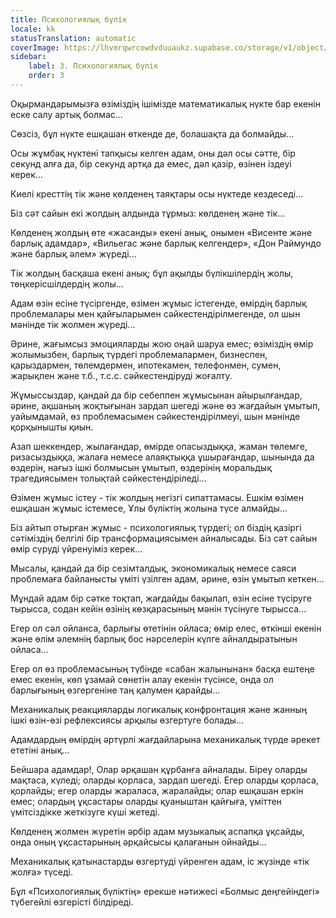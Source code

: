 ```yaml
---
title: Психологиялық бүлік
locale: kk
statusTranslation: automatic
coverImage: https://lhvmrqwrcowdvduuaukz.supabase.co/storage/v1/object/public/strapi-uploads/small_cover-tratado-de-psicologia-revolucionaria.webp-5e15e1cec4e0ebebcde5d7fc7565d8fd.webp
sidebar:
    label: 3. Психологиялық бүлік
    order: 3
---
```

Оқырмандарымызға өзіміздің ішімізде математикалық нүкте бар екенін еске салу артық болмас...

Сөзсіз, бұл нүкте ешқашан өткенде де, болашақта да болмайды...

Осы жұмбақ нүктені тапқысы келген адам, оны дәл осы сәтте, бір секунд алға да, бір секунд артқа да емес, дәл қазір, өзінен іздеуі керек...

Киелі кресттің тік және көлденең таяқтары осы нүктеде кездеседі...

Біз сәт сайын екі жолдың алдында тұрмыз: көлденең және тік...

Көлденең жолдың өте «жасанды» екені анық, онымен «Висенте және барлық адамдар», «Вильегас және барлық келгендер», «Дон Раймундо және барлық әлем» жүреді...

Тік жолдың басқаша екені анық; бұл ақылды бүлікшілердің жолы, төңкерісшілдердің жолы...

Адам өзін есіне түсіргенде, өзімен жұмыс істегенде, өмірдің барлық проблемалары мен қайғыларымен сәйкестендірілмегенде, ол шын мәнінде тік жолмен жүреді...

Әрине, жағымсыз эмоцияларды жою оңай шаруа емес; өзіміздің өмір жолымызбен, барлық түрдегі проблемалармен, бизнеспен, қарыздармен, төлемдермен, ипотекамен, телефонмен, сумен, жарықпен және т.б., т.с.с. сәйкестендіруді жоғалту.

Жұмыссыздар, қандай да бір себеппен жұмысынан айырылғандар, әрине, ақшаның жоқтығынан зардап шегеді және өз жағдайын ұмытып, уайымдамай, өз проблемасымен сәйкестендірілмеуі, шын мәнінде қорқынышты қиын.

Азап шеккендер, жылағандар, өмірде опасыздыққа, жаман төлемге, ризасыздыққа, жалаға немесе алаяқтыққа ұшырағандар, шынында да өздерін, нағыз ішкі болмысын ұмытып, өздерінің моральдық трагедиясымен толықтай сәйкестендіріледі...

Өзімен жұмыс істеу - тік жолдың негізгі сипаттамасы. Ешкім өзімен ешқашан жұмыс істемесе, Ұлы бүліктің жолына түсе алмайды...

Біз айтып отырған жұмыс - психологиялық түрдегі; ол біздің қазіргі сәтіміздің белгілі бір трансформациясымен айналысады. Біз сәт сайын өмір сүруді үйренуіміз керек...

Мысалы, қандай да бір сезімталдық, экономикалық немесе саяси проблемаға байланысты үміті үзілген адам, әрине, өзін ұмытып кеткен...

Мұндай адам бір сәтке тоқтап, жағдайды бақылап, өзін есіне түсіруге тырысса, содан кейін өзінің көзқарасының мәнін түсінуге тырысса...

Егер ол сәл ойланса, барлығы өтетінін ойласа; өмір елес, өткінші екенін және өлім әлемнің барлық бос нәрселерін күлге айналдыратынын ойласа...

Егер ол өз проблемасының түбінде «сабан жалынынан» басқа ештеңе емес екенін, көп ұзамай сөнетін алау екенін түсінсе, онда ол барлығының өзгергеніне таң қалумен қарайды...

Механикалық реакцияларды логикалық конфронтация және жанның ішкі өзін-өзі рефлексиясы арқылы өзгертуге болады...

Адамдардың өмірдің әртүрлі жағдайларына механикалық түрде әрекет ететіні анық...

Бейшара адамдар!, Олар әрқашан құрбанға айналады. Біреу оларды мақтаса, күледі; оларды қорласа, зардап шегеді. Егер оларды қорласа, қорлайды; егер оларды жараласа, жаралайды; олар ешқашан еркін емес; олардың ұқсастары оларды қуаныштан қайғыға, үміттен үмітсіздікке жеткізуге күші жетеді.

Көлденең жолмен жүретін әрбір адам музыкалық аспапқа ұқсайды, онда оның ұқсастарының әрқайсысы қалағанын ойнайды...

Механикалық қатынастарды өзгертуді үйренген адам, іс жүзінде «тік жолға» түседі.

Бұл «Психологиялық бүліктің» ерекше нәтижесі «Болмыс деңгейіндегі» түбегейлі өзгерісті білдіреді.


